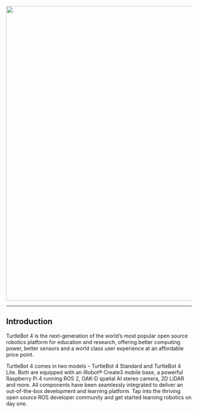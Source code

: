<center>
  <img
    src="/img/robot_turtlebot4_1.jpg"
    width="800"
  />
</center>

---

## Introduction

TurtleBot 4 is the next-generation of the world’s most popular open source robotics platform for education and research, offering better computing power, better sensors and a world class user experience at an affordable price point.

TurtleBot 4 comes in two models – TurtleBot 4 Standard and TurtleBot 4 Lite.
Both are equipped with an iRobot® Create3 mobile base, a powerful Raspberry Pi 4 running ROS 2, OAK-D spatial AI stereo camera, 2D LiDAR and more. All components have been seamlessly integrated to deliver an out-of-the-box development and learning platform.
Tap into the thriving open source ROS developer community and get started learning robotics on day one.
